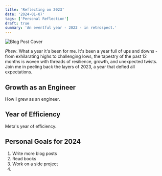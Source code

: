```yaml
---
title: 'Reflecting on 2023'
date: '2024-01-07'
tags: ['Personal Reflection']
draft: true
summary: 'An eventful year - 2023 - in retrospect.'
---
```


![Blog Post Cover](/static/images/2023-reflection/cover.png)

_Phew_. What a year it's been for me. It's been a year full of ups and downs - from exhilarating
highs to challenging lows, the tapestry of the past 12 months is woven with threads of resilience,
growth, and unexpected twists. Join me in peeling back the layers of 2023, a year that defied all
expectations.

## Growth as an Engineer

How I grew as an engineer.

## Year of Efficiency

Meta's year of efficiency.

## Personal Goals for 2024

1. Write more blog posts
2. Read books
3. Work on a side project
4.
